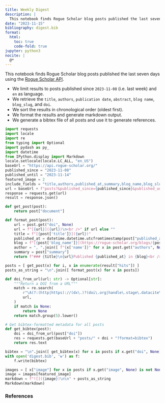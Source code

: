 ```yaml
---
title: Weekly Digest
description: |
  This notebook finds Rogue Scholar blog posts published the last seven days using the Rogue Scholar API.
date: "2023-11-15"
bibliography: digest.bib
format:
  html:
    toc: true
    code-fold: true
jupyter: python3
nocite: |
  @*
---
```


This notebook finds Rogue Scholar blog posts published the last seven days using the [Rogue Scholar API](https://api.rogue-scholar.org/posts).

:::{.callout-note}
* We limit results to posts published since `2023-11-08` (i.e. last week) and `en` as language.
* We retrieve the `title`, `authors`, `publication date`, `abstract`, `blog name`, `blog_slug`, and `doi`.
* We sort the results in chronological order (oldest first).
* We format the results and generate markdown output.
* We generate a bibtex file of all posts and use it to generate references. 
:::

```python

import requests
import locale
import re
from typing import Optional
import pydash as py_
import datetime
from IPython.display import Markdown
locale.setlocale(locale.LC_ALL, "en_US")
baseUrl = "https://api.rogue-scholar.org/"
published_since = "2023-11-08"
published_until = "2023-11-14"
featured_image = 2
include_fields = "title,authors,published_at,summary,blog_name,blog_slug,doi,url,image"
url = baseUrl + f"posts?&published_since={published_since}&published_until={published_until}&language=en&sort=published_at&order=asc&per_page=50&include_fields={include_fields}"
response = requests.get(url)
result = response.json()

def get_post(post):
    return post["document"]

def format_post(post):
    url = post.get("doi", None)
    url = f"[{url}]({url})\n<br />" if url else ""
    title = f"[{post['title']}]({url})"
    published_at = datetime.datetime.utcfromtimestamp(post["published_at"]).strftime("%B %-d, %Y")
    blog = f"[{post['blog_name']}](https://rogue-scholar.org/blogs/{post['blog_slug']})"
    author = ", ".join([ f"{x['name']}" for x in post.get("authors", None) or [] ])
    summary = post["summary"]
    return f"### {title}\n{url}Published {published_at} in {blog}<br />{author}<br /><br />{summary}\n"

posts = [ get_post(x) for i, x in enumerate(result["hits"]) ]
posts_as_string = "\n".join([ format_post(x) for x in posts])

def doi_from_url(url: str) -> Optional[str]:
    """Return a DOI from a URL"""
    match = re.search(
        r"\A(?:(http|https)://(dx\.)?(doi\.org|handle\.stage\.datacite\.org|handle\.test\.datacite\.org)/)?(doi:)?(10\.\d{4,5}/.+)\Z",
        url,
    )
    if match is None:
        return None
    return match.group(5).lower()

# Get bibtex-formatted metadata for all posts
def get_bibtex(post):
    doi = doi_from_url(post["doi"])
    res = requests.get(baseUrl + "posts/" + doi + "?format=bibtex")
    return res.text

bibtex = "\n".join([ get_bibtex(x) for x in posts if x.get("doi", None) is not None ])
with open('digest.bib', 'w') as f:
    f.write(bibtex)

images = [ x["image"] for x in posts if x.get("image", None) is not None ]
image = images[featured_image]
markdown = f"![]({image})\n\n" + posts_as_string
Markdown(markdown)
```
### References

::: {#refs}
:::
